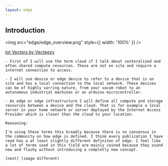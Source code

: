 ```yaml
---
layout: edge
---
```


## Introduction

<img src="edge/edge_overview.png" style={{ width: '100%' }} />

<div
    style={{
        position: 'absolute',
        bottom: '0',
        right: '0',
        padding: '1rem',
        fontSize: '1.2rem'
    }}
>
    <a href="https://www.vecteezy.com/free-vector/iot">Iot Vectors by Vecteezy</a>
</div>

<Navbar sections={false} />

<Note>

    - First of I will use the term cloud if I talk about centeralized and often shared compute resources. These are not on site and require a internet connection to access.

    - I will use device or edge device to refer to a device that is on site and has a local connection to the local network. These devices can be of highly varring nature, from your vacum robot to an autonomous industrial machines or an arduino microcontroller.

    - As edge or edge infrastructure I will define all compute and storage resources between a device and the cloud. That is for example a local server in your home network or server deployed by the Internet Access Provider which is closer than the cloud to your location.

    Reasoning:

    I'm using these terms this broadly because there is no consensus in the community on how edge is defined. I think every publication I have read has a at least slightly different definiton of edge. I feel like a lot of terms used in this field are mainly coined because they sound new and flashy without introducing a completly new concept.

    [next] (image different)


</Note>
